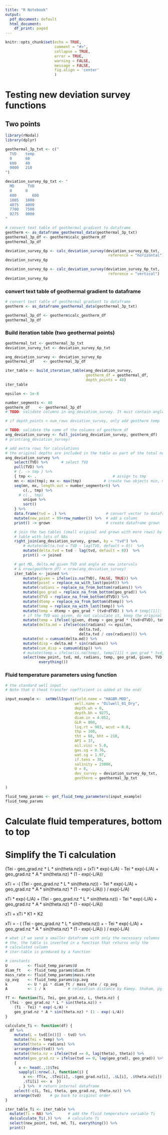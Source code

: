 ---
title: "R Notebook"
output:
  pdf_document: default
  html_document:
    df_print: paged
---

```{r setup, include = FALSE, error=TRUE, message=FALSE, warning=FALSE}
knitr::opts_chunk$set(echo = TRUE, 
                      comment = "#>",
                      collapse = TRUE,
                      error = TRUE,
                      warning = FALSE,
                      message = FALSE,
                      fig.align = 'center'
                      )
```


# Testing new deviation survey functions

## Two points
```{r}
library(rNodal)
library(dplyr)

geothermal_3p_txt <- c("
  TVD    temp
  0      60
  600    40
  9000   210
")

deviation_survey_6p_txt <- "
  MD      TVD 
  0	     0	 
  600	    600
  1005	 1000
  4075	 4000
  7700	 7500
  9275	 9000
"

# convert text table of geothermal gradient to dataframe
geotherm <- as_dataframe_geothermal_data(geothermal_3p_txt)
geothermal_3p_df <- geotherm$calc_geotherm_df
geothermal_3p_df

deviation_survey_6p <- calc_deviation_survey(deviation_survey_6p_txt, 
                                              reference = "horizontal")
deviation_survey_6p
```


```{r}
deviation_survey_6p <- calc_deviation_survey(deviation_survey_6p_txt, 
                                              reference = "vertical")
deviation_survey_6p
```

### convert text table of geothermal gradient to dataframe
```{r}
# convert text table of geothermal gradient to dataframe
geotherm <- as_dataframe_geothermal_data(geothermal_3p_txt)

geothermal_3p_df <- geotherm$calc_geotherm_df
geothermal_3p_df
```

### Build iteration table (two geothermal points)
```{r table-iter_table, rows.print=50}
geothermal_txt <- geothermal_3p_txt
deviation_survey_txt <- deviation_survey_6p_txt

ang_deviation_survey <- deviation_survey_6p
geothermal_df    <- geothermal_3p_df

iter_table <- build_iteration_table(ang_deviation_survey, 
                                    geotherm_df = geothermal_df, 
                                    depth_points = 40)
iter_table
```

```{r}
epsilon <- 1e-8

number_segments <- 40
geotherm_df    <- geothermal_3p_df
# TODO: validate columns in ang_deviation_survey. It must contain angles

# if depth_points < num_rows deviation_survey, only add geotherm temp

# TODO: validate the name of the columns of geotherm_df
ang_deviation_survey <- full_join(ang_deviation_survey, geotherm_df)
# print(ang_deviation_survey)

# add extra rows for calculations
# the original depths are included in the table as part of the total number of rows
ang_deviation_survey %>%
    select(TVD) %>%      # select TVD
    pull(TVD) %>%
    # {. -> tmp } %>%
    { tmp <- .                                  # assign to tmp
    mn <- min(tmp); mx <- max(tmp)          # create two objects min, max
    seq(mn, mx, length.out = number_segments+6) %>%
        c(., tmp) %>%
      # c(., tmp) 
        unique %>%
        sort()
    } %>%
    data.frame(tvd = .) %>%                  # convert vector to dataframe
    mutate(new_point = 99+row_number()) %>%  # add a column
    print() -> grown                         # create dataframe grown
```

```{r}
    # join the two tables (small original and grown with more rows) by TVD
    # table with lots of NAs
    right_join(ang_deviation_survey, grown, by = "tvd") %>%
        # mutate(delta.tvd = TVD - lag(TVD, default = 0))  %>%
        mutate(delta.tvd = tvd - lag(tvd, default = 0))  %>%
        print() -> joined

    # get MD, delta.md given TVD and angle at new intervals
    # & nrow(geotherm_df) < nrow(ang_deviation_survey)
    iter_table <- joined %>%
        mutate(given = ifelse(is.na(TVD), FALSE, TRUE)) %>%
        mutate(point = replace_na_with_last(point)) %>%
        mutate(radians = replace_na_from_bottom(radians)) %>%
        mutate(geo_grad = replace_na_from_bottom(geo_grad)) %>%
        mutate(dTVD = replace_na_from_bottom(dTVD)) %>%
        mutate(dtemp = replace_na_from_bottom(dtemp)) %>%
        mutate(temp = replace_na_with_last(temp)) %>%
        mutate(temp = dtemp + geo_grad * (tvd+dTVD) ) %>% # temp[[1]]: temperature at the top
        # if the TVD was given, do not calculate it, keep the original
        mutate(temp = ifelse(!given, dtemp + geo_grad * (tvd+dTVD), temp)) %>%
        mutate(delta.md = ifelse(cos(radians) <= epsilon,
                                 delta.tvd,
                                 delta.tvd / cos(radians))) %>%
        mutate(md = cumsum(delta.md)) %>%
        mutate(disp = delta.md * sin(radians)) %>%
        mutate(cum_disp = cumsum(disp)) %>%
        # mutate(temp = ifelse(is.na(temp), temp[[1]] + geo_grad * tvd, temp)) %>%
        select(new_point, tvd, md, radians, temp, geo_grad, given, TVD, MD,
               everything())

```


### Fluid temperature parameters using function
```{r}
# the standard well input
# Note that U (heat transfer coefficient is added at the end)

input_example <-  setWellInput(field.name = "HAGBR.MOD", 
                               well.name = "Oilwell_01_Dry", 
                               depth.wh = 0, 
                               depth.bh = 9275, 
                               diam.in = 4.052, 
                               GLR = 800, 
                               liq.rt = 983, wcut = 0.0, 
                               thp = 100, 
                               tht = 60, bht = 210, 
                               API = 37, 
                               oil.visc = 5.0, 
                               gas.sg = 0.76, 
                               wat.sg = 1.07, 
                               if.tens = 30, 
                               salinity = 23000, 
                               U = 8,
                               dev_survey = deviation_survey_6p_txt, 
                               geotherm = geothermal_3p_txt
                                
)

fluid_temp_params <- get_fluid_temp_parameters(input_example)
fluid_temp_params
```


# Calculate fluid temperatures, bottom to top

# Simplify the Ti calculation

  (Tei - geo_grad.nz * L * sin(theta.nz)) +
    (xTi * exp(-L/A) - Tei * exp(-L/A) +
    geo_grad.nz * A * sin(theta.nz) * (1 - exp(-L/A))
  
  xTi  =  -( (Tei - geo_grad.nz * L * sin(theta.nz)) -
    Tei * exp(-L/A) +
    geo_grad.nz * A * sin(theta.nz) * (1 - exp(-L/A)) ) / exp(-L/A)
    
  xTi * exp(-L/A) + (Tei - geo_grad.nz * L * sin(theta.nz)) -
    Tei * exp(-L/A) +
    geo_grad.nz * A * sin(theta.nz) * (1 - exp(-L/A)) 
    
  xTi = xTi * K1 + K2
    

  xTi = - ( (Tei - geo_grad.nz * L * sin(theta.nz)) +
     - Tei * exp(-L/A) +
    geo_grad.nz * A * sin(theta.nz) * (1 - exp(-L/A)) ) / exp(-L/A)


```{r function-that-returns-Ti, rows.print=50}
# what if we send a smaller dataframe with only the necessary columns
# the, the table is inverted in a function that returns only the 
# calculated column
# iter-table is produced by a function

# constants
U         <- fluid_temp_params$U
diam_ft   <- fluid_temp_params$diam.ft
mass_rate <- fluid_temp_params$mass.rate
cp_avg    <- fluid_temp_params$cp.avg
k         <- U * pi * diam_ft / mass_rate / cp_avg
A         <- 1 / k          # relaxation distance by Ramey. Shoham, pg 297

fT <- function(Ti, Tei, geo_grad.nz, L, theta.nz) {
  (Tei - geo_grad.nz * L * sin(theta.nz)) +
    (Ti - Tei) * exp(-L/A) +
    geo_grad.nz * A * sin(theta.nz) * (1 - exp(-L/A))
}

calculate_Ti <- function(df) {
  df %>% 
    mutate(L = tvd[[n()]] - tvd) %>% 
    mutate(Tei = temp) %>% 
    mutate(theta = radians) %>% 
    arrange(desc(tvd)) %>% 
    mutate(theta.nz = ifelse(tvd == 0, lag(theta), theta)) %>%
    mutate(geo_grad.nz = ifelse(tvd == 0, lag(geo_grad), geo_grad)) %>% 
    { 
      x <- head(.,1)$Tei 
      sapply(1:nrow(.), function(i) { 
        x <<- fT(x, .$Tei[i], .$geo_grad.nz[i], .$L[i], .$theta.nz[i]) # global x
        .$Ti[i] <<- x  }) 
      . } %>%  # return internal dataframe
    select(-c(L, Tei, theta, geo_grad.nz, theta.nz)) %>% 
    arrange(tvd)    # go back to original order
}

iter_table_Ti <- iter_table %>% 
  mutate(Ti = NA) %>%       # add the fluid temperature variable Ti
  do(calculate_Ti(.)) %>%   # calculate Ti
  select(new_point, tvd, md, Ti, everything()) %>% 
  print()
```
